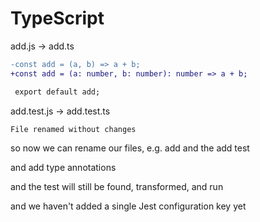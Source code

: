 
<Slide>

# TypeScript

<div style={{margin:'1rem'}}>
<span style={{fontFamily: 'monospace'}}>add.js -> add.ts</span>

```diff
-const add = (a, b) => a + b;
+const add = (a: number, b: number): number => a + b;

 export default add;
```

</div>

<div style={{margin:'1rem'}}>
<span style={{fontFamily: 'monospace'}}>add.test.js -> add.test.ts</span>

```
File renamed without changes
```

</div>

</Slide>

<Notes>

so now we can rename our files, e.g. add and the add test

and add type annotations

and the test will still be found, transformed, and run

and we haven't added a single Jest configuration key yet

</Notes>
